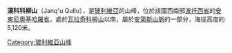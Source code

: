 {{Coord|19|26|4|S|66|26|20|W|display=title}}

'''漢科科柳山'''（Janq'u Qullu），是[[玻利維亞|玻利維亞]]的山峰，位於該國西南部[[波托西省|波托西省]]的[[安東尼奧基哈羅省|安東尼奧基哈羅省]]，處於[[瓦拉奇科柳山|瓦拉奇科柳山]]以南，屬於[[安第斯山脈|安第斯山脈]]的一部分，海拔高度約5,120米。

{{Bolivia-geo-stub}}
[[Category:玻利維亞山峰|Category:玻利維亞山峰]]